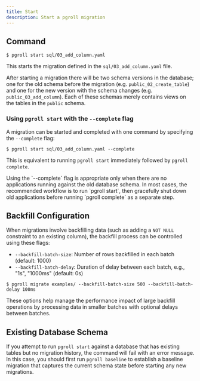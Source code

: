 ```yaml
---
title: Start
description: Start a pgroll migration
---
```


## Command

```
$ pgroll start sql/03_add_column.yaml
```

This starts the migration defined in the `sql/03_add_column.yaml` file.

After starting a migration there will be two schema versions in the database; one for the old schema before the migration (e.g. `public_02_create_table`) and one for the new version with the schema changes (e.g. `public_03_add_column`). Each of these schemas merely contains views on the tables in the `public` schema.

### Using `pgroll start` with the `--complete` flag

A migration can be started and completed with one command by specifying the `--complete` flag:

```
$ pgroll start sql/03_add_column.yaml --complete
```

This is equivalent to running `pgroll start` immediately followed by `pgroll complete`.

<Warning>
  Using the `--complete` flag is appropriate only when there are no applications
  running against the old database schema. In most cases, the recommended
  workflow is to run `pgroll start`, then gracefully shut down old applications
  before running `pgroll complete` as a separate step.
</Warning>

## Backfill Configuration

When migrations involve backfilling data (such as adding a `NOT NULL` constraint to an existing column), the backfill process can be controlled using these flags:

- `--backfill-batch-size`: Number of rows backfilled in each batch (default: 1000)
- `--backfill-batch-delay`: Duration of delay between each batch, e.g., "1s", "1000ms" (default: 0s)

```
$ pgroll migrate examples/ --backfill-batch-size 500 --backfill-batch-delay 100ms
```

These options help manage the performance impact of large backfill operations by processing data in smaller batches with optional delays between batches.

## Existing Database Schema

If you attempt to run `pgroll start` against a database that has existing tables but no migration history, the command will fail with an error message. In this case, you should first run `pgroll baseline` to establish a baseline migration that captures the current schema state before starting any new migrations.
